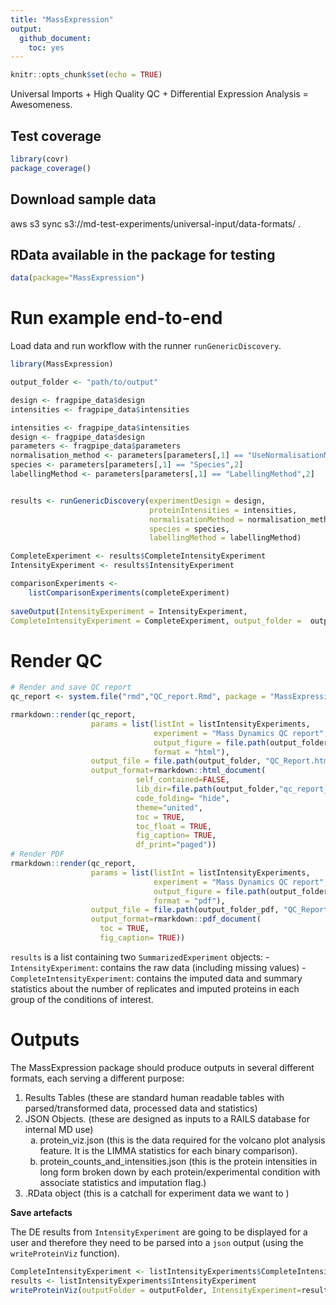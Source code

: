 ```yaml
---
title: "MassExpression"
output:
  github_document:
    toc: yes
---
```


```r
knitr::opts_chunk$set(echo = TRUE)
```

Universal Imports + High Quality QC + Differential Expression Analysis = Awesomeness. 

## Test coverage

```r
library(covr)
package_coverage()
```


## Download sample data

aws s3 sync s3://md-test-experiments/universal-input/data-formats/ . 

## RData available in the package for testing 

```r
data(package="MassExpression")
```

# Run example end-to-end

Load data and run workflow with the runner `runGenericDiscovery`.

```r
library(MassExpression)

output_folder <- "path/to/output"

design <- fragpipe_data$design
intensities <- fragpipe_data$intensities

intensities <- fragpipe_data$intensities
design <- fragpipe_data$design
parameters <- fragpipe_data$parameters
normalisation_method <- parameters[parameters[,1] == "UseNormalisationMethod",2]
species <- parameters[parameters[,1] == "Species",2]
labellingMethod <- parameters[parameters[,1] == "LabellingMethod",2]


results <- runGenericDiscovery(experimentDesign = design, 
                               proteinIntensities = intensities, 
                               normalisationMethod = normalisation_method, 
                               species = species, 
                               labellingMethod = labellingMethod)

CompleteExperiment <- results$CompleteIntensityExperiment
IntensityExperiment <- results$IntensityExperiment

comparisonExperiments <- 
    listComparisonExperiments(completeExperiment)
  
saveOutput(IntensityExperiment = IntensityExperiment, 
CompleteIntensityExperiment = CompleteExperiment, output_folder =  output_folder)
```

# Render QC

```r
# Render and save QC report 
qc_report <- system.file("rmd","QC_report.Rmd", package = "MassExpression")

rmarkdown::render(qc_report,
                  params = list(listInt = listIntensityExperiments,
                                experiment = "Mass Dynamics QC report",
                                output_figure = file.path(output_folder, "figure_html/"),
                                format = "html"),
                  output_file = file.path(output_folder, "QC_Report.html"),
                  output_format=rmarkdown::html_document(
                            self_contained=FALSE,
                            lib_dir=file.path(output_folder,"qc_report_files"),
                            code_folding= "hide",
                            theme="united",
                            toc = TRUE,
                            toc_float = TRUE,
                            fig_caption= TRUE,
                            df_print="paged"))
# Render PDF
rmarkdown::render(qc_report,
                  params = list(listInt = listIntensityExperiments,
                                experiment = "Mass Dynamics QC report",
                                output_figure = file.path(output_folder_pdf, "figure_pdf/"),
                                format = "pdf"),
                  output_file = file.path(output_folder_pdf, "QC_Report.pdf"),
                  output_format=rmarkdown::pdf_document(
                    toc = TRUE,
                    fig_caption= TRUE))
```


`results` is a list containing two `SummarizedExperiment` objects:
  - `IntensityExperiment`: contains the raw data (including missing values)
  - `CompleteIntensityExperiment`: contains the imputed data and summary statistics about the number of replicates and imputed proteins in each group of the conditions of interest. 


# Outputs

The MassExpression package should produce outputs in several different formats, each serving a different purpose:

1. Results Tables (these are standard human readable tables with parsed/transformed data, processed data and statistics)
2. JSON Objects. (these are designed as inputs to a RAILS database for internal MD use)
    a. protein_viz.json (this is the data required for the volcano plot analysis feature. It is the LIMMA statistics for each binary comparison).
    b. protein_counts_and_intensities.json (this is the protein intensities in long form broken down by each protein/experimental condition with associate statistics and imputation flag.)
3. .RData object (this is a catchall for experiment data we want to )

**Save artefacts**

The DE results from `IntensityExperiment` are going to be displayed for a user and therefore they need to be parsed into a `json` output (using the `writeProteinViz` function).  

```r
CompleteIntensityExperiment <- listIntensityExperiments$CompleteIntensityExperiment
results <- listIntensityExperiments$IntensityExperiment
writeProteinViz(outputFolder = outputFolder, IntensityExperiment=results$IntensityExperiment)
```